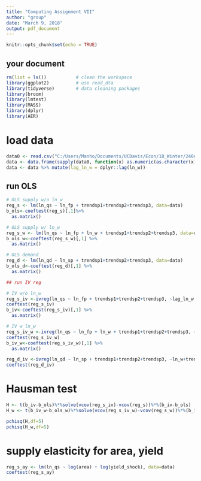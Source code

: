 ---
title: "Computing Assignment VII"
author: "group"
date: "March 9, 2018"
output: pdf_document
---

```{r setup, include=FALSE}
knitr::opts_chunk$set(echo = TRUE)
```

## your document
```{r}
rm(list = ls())           # clean the workspace
library(ggplot2)          # use read_dta
library(tidyverse)        # data cleaning packages
library(broom)
library(lmtest)
library(MASS)
library(dplyr)
library(AER)
```
# load data
```{r data}
data0 <- read.csv("C:/Users/Manho/Documents/UCDavis/Econ/18_Winter/240A/HW/hw7/RSdata.csv")
data <- data.frame(sapply(data0, function(x) as.numeric(as.character(x))))
data <- data %>% mutate(lag_ln_w = dplyr::lag(ln_w))
```
## run OLS

```{r regression}
# OLS supply w/o ln_w
reg_s <- lm(ln_qs ~ ln_fp + trendsp1+trendsp2+trendsp3, data=data)
b_ols<-coeftest(reg_s)[,1]%>%
  as.matrix() 

# OLS supply w/ ln_w
reg_s_w <- lm(ln_qs ~ ln_fp + ln_w + trendsp1+trendsp2+trendsp3, data=data)
b_ols_w<-coeftest(reg_s_w)[,1] %>%
  as.matrix()

# OLS demand
reg_d <- lm(ln_qd ~ ln_sp + trendsp1+trendsp2+trendsp3, data=data)
b_ols_d<-coeftest(reg_d)[,1] %>%
  as.matrix()

## run IV reg

# IV w/o ln_w
reg_s_iv <-ivreg(ln_qs ~ ln_fp + trendsp1+trendsp2+trendsp3, ~lag_ln_w + trendsp1+trendsp2+trendsp3, data)
coeftest(reg_s_iv)
b_iv<-coeftest(reg_s_iv)[,1] %>%
  as.matrix()

# IV w ln_w
reg_s_iv_w <-ivreg(ln_qs ~ ln_fp + ln_w + trendsp1+trendsp2+trendsp3, ~lag_ln_w + ln_w+trendsp1+trendsp2+trendsp3, data)
coeftest(reg_s_iv_w)
b_iv_w<-coeftest(reg_s_iv_w)[,1] %>%
  as.matrix()

reg_d_iv <-ivreg(ln_qd ~ ln_sp + trendsp1+trendsp2+trendsp3, ~ln_w+trendsp1+trendsp2+trendsp3, data)
coeftest(reg_d_iv)
```

# Hausman test
```{r Hausman}
H <- t(b_iv-b_ols)%*%solve(vcov(reg_s_iv)-vcov(reg_s))%*%(b_iv-b_ols)
H_w <- t(b_iv_w-b_ols_w)%*%solve(vcov(reg_s_iv_w)-vcov(reg_s_w))%*%(b_iv_w-b_ols_w)

pchisq(H,df=5)
pchisq(H_w,df=5)
```

# supply elasticity for area, yield
```{r supply}
reg_s_ay <- lm(ln_qs ~ log(area) + log(yield_shock), data=data)
coeftest(reg_s_ay)
```